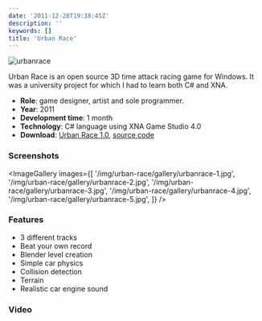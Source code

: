 ```yaml
---
date: '2011-12-28T19:38:45Z'
description: ''
keywords: []
title: 'Urban Race'
---
```


![](/img/urban-race/urbanrace.jpg 'urbanrace')

Urban Race is an open source 3D time attack racing game for Windows. It was a university project for which I had to learn both C# and XNA.

- **Role**: game designer, artist and sole programmer.
- **Year**: 2011
- **Development time**: 1 month
- **Technology**: C# language using XNA Game Studio 4.0
- **Download**: [Urban Race 1.0](https://github.com/downloads/siondream/urbanrace/urbanrace-1.0-win.zip), [source code](https://github.com/siondream/urbanrace)

### Screenshots

<ImageGallery
  images={[
    '/img/urban-race/gallery/urbanrace-1.jpg',
    '/img/urban-race/gallery/urbanrace-2.jpg',
    '/img/urban-race/gallery/urbanrace-3.jpg',
    '/img/urban-race/gallery/urbanrace-4.jpg',
    '/img/urban-race/gallery/urbanrace-5.jpg',
  ]}
/>

### Features

- 3 different tracks
- Beat your own record
- Blender level creation
- Simple car physics
- Collision detection
- Terrain
- Realistic car engine sound

### Video

<YouTube videoId="PHjtlR4UCeU" />
